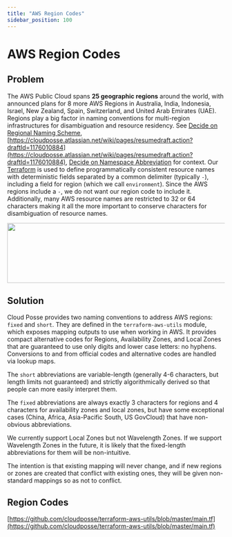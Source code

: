 ```yaml
---
title: "AWS Region Codes"
sidebar_position: 100
---
```


# AWS Region Codes

## Problem

The AWS Public Cloud spans **25 geographic regions** around the world, with announced plans for 8 more AWS Regions in Australia, India, Indonesia, Israel, New Zealand, Spain, Switzerland, and United Arab Emirates (UAE). Regions play a big factor in naming conventions for multi-region infrastructures for disambiguation and resource residency. See [Decide on Regional Naming Scheme](/reference-architecture/fundamentals/design-decisions/cold-start/decide-on-regional-naming-scheme), [https://cloudposse.atlassian.net/wiki/pages/resumedraft.action?draftId=1176010884](https://cloudposse.atlassian.net/wiki/pages/resumedraft.action?draftId=1176010884), [Decide on Namespace Abbreviation](/reference-architecture/fundamentals/design-decisions/cold-start/decide-on-namespace-abbreviation) for context. Our [Terraform](/fundamentals/terraform) is used to define programmatically consistent resource names with deterministic fields separated by a common delimiter (typically `-`), including a field for region (which we call `environment`). Since the AWS regions include a `-`, we do not want our region code to include it. Additionally, many AWS resource names are restricted to 32 or 64 characters making it all the more important to conserve characters for disambiguation of resource names.

<img src="/assets/refarch/cleanshot-2021-11-04-at-23.01.23@2x-20211105-040142.png" height="139" width="1282" /><br/>

## Solution

Cloud Posse provides two naming conventions to address AWS regions: `fixed` and `short`. They are defined in the `terraform-aws-utils` module, which exposes mapping outputs to use when working in AWS. It provides compact alternative codes for Regions, Availability Zones, and Local Zones that are guaranteed to use only digits and lower case letters: no hyphens. Conversions to and from official codes and alternative codes are handled via lookup maps.

The `short` abbreviations are variable-length (generally 4-6 characters, but length limits not guaranteed) and strictly algorithmically derived so that people can more easily interpret them.

The `fixed` abbreviations are always exactly 3 characters for regions and 4 characters for availability zones and local zones, but have some exceptional cases (China, Africa, Asia-Pacific South, US GovCloud) that have non-obvious abbreviations.

We currently support Local Zones but not Wavelength Zones. If we support Wavelength Zones in the future, it is likely that the fixed-length abbreviations for them will be non-intuitive.

The intention is that existing mapping will never change, and if new regions or zones are created that conflict with existing ones, they will be given non-standard mappings so as not to conflict.

## Region Codes

[https://github.com/cloudposse/terraform-aws-utils/blob/master/main.tf](https://github.com/cloudposse/terraform-aws-utils/blob/master/main.tf)


